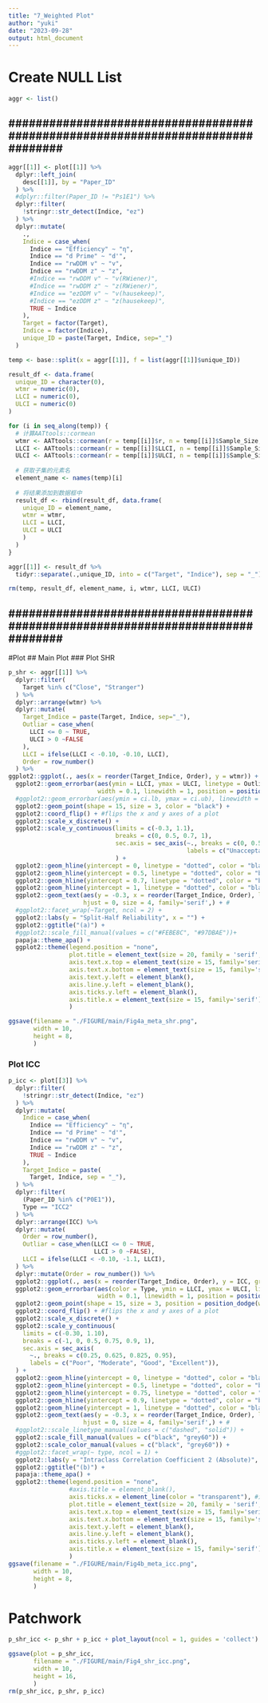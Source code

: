 ```yaml
---
title: "7_Weighted Plot"
author: "yuki"
date: "2023-09-28"
output: html_document
---
```

# Create NULL List
```r
aggr <- list()
```

################################################################################
--------------------------------------------------------------------------------
################################################################################

```r
aggr[[1]] <- plot[[1]] %>%
  dplyr::left_join(
    desc[[1]], by = "Paper_ID"
  ) %>%
  #dplyr::filter(Paper_ID != "Ps1E1") %>%
  dplyr::filter(
    !stringr::str_detect(Indice, "ez")
  ) %>%
  dplyr::mutate(
    .,
    Indice = case_when(
      Indice == "Efficiency" ~ "η",
      Indice == "d Prime" ~ "d'",
      Indice == "rwDDM v" ~ "v",
      Indice == "rwDDM z" ~ "z",
      #Indice == "rwDDM v" ~ "v(RWiener)",
      #Indice == "rwDDM z" ~ "z(RWiener)",
      #Indice == "ezDDM v" ~ "v(hausekeep)",
      #Indice == "ezDDM z" ~ "z(hausekeep)",
      TRUE ~ Indice
    ),
    Target = factor(Target),
    Indice = factor(Indice),
    unique_ID = paste(Target, Indice, sep="_")
  ) 

temp <- base::split(x = aggr[[1]], f = list(aggr[[1]]$unique_ID))

result_df <- data.frame(
  unique_ID = character(0), 
  wtmr = numeric(0), 
  LLCI = numeric(0), 
  ULCI = numeric(0)
)

for (i in seq_along(temp)) {
  # 计算AATtools::cormean
  wtmr <- AATtools::cormean(r = temp[[i]]$r, n = temp[[i]]$Sample_Size, wts = "df")
  LLCI <- AATtools::cormean(r = temp[[i]]$LLCI, n = temp[[i]]$Sample_Size, wts = "df")
  ULCI <- AATtools::cormean(r = temp[[i]]$ULCI, n = temp[[i]]$Sample_Size, wts = "df")
  
  # 获取子集的元素名
  element_name <- names(temp)[i]
  
  # 将结果添加到数据框中
  result_df <- rbind(result_df, data.frame(
    unique_ID = element_name, 
    wtmr = wtmr,
    LLCI = LLCI,
    ULCI = ULCI
    )
  )
}

aggr[[1]] <- result_df %>%
  tidyr::separate(.,unique_ID, into = c("Target", "Indice"), sep = "_")

rm(temp, result_df, element_name, i, wtmr, LLCI, ULCI)
```

################################################################################
--------------------------------------------------------------------------------
################################################################################

#Plot
## Main Plot
### Plot SHR
```r
p_shr <- aggr[[1]] %>%
  dplyr::filter(
    Target %in% c("Close", "Stranger")
  ) %>%
  dplyr::arrange(wtmr) %>%
  dplyr::mutate(
    Target_Indice = paste(Target, Indice, sep="_"),
    Outliar = case_when(
      LLCI <= 0 ~ TRUE, 
      ULCI > 0 ~FALSE
    ),
    LLCI = ifelse(LLCI < -0.10, -0.10, LLCI), 
    Order = row_number()
  ) %>%
ggplot2::ggplot(., aes(x = reorder(Target_Indice, Order), y = wtmr)) +
  ggplot2::geom_errorbar(aes(ymin = LLCI, ymax = ULCI, linetype = Outliar),
                         width = 0.1, linewidth = 1, position = position_dodge(width = 1)) + # nolint
  #ggplot2::geom_errorbar(aes(ymin = ci.lb, ymax = ci.ub), linewidth = 1, color = "black", linetype = Outliar) +
  ggplot2::geom_point(shape = 15, size = 3, color = "black") +
  ggplot2::coord_flip() + #flips the x and y axes of a plot
  ggplot2::scale_x_discrete() +
  ggplot2::scale_y_continuous(limits = c(-0.3, 1.1),
                              breaks = c(0, 0.5, 0.7, 1),
                              sec.axis = sec_axis(~., breaks = c(0, 0.5, 0.7, 1),
                                                  labels = c("Unacceptable", "Poor", "Acceptable", "Excellent")),
                              ) +
  ggplot2::geom_hline(yintercept = 0, linetype = "dotted", color = "black", linewidth = 1, alpha = 0.5) + 
  ggplot2::geom_hline(yintercept = 0.5, linetype = "dotted", color = "black", linewidth = 1, alpha = 0.5) + 
  ggplot2::geom_hline(yintercept = 0.7, linetype = "dotted", color = "black", linewidth = 1, alpha = 0.5) + 
  ggplot2::geom_hline(yintercept = 1, linetype = "dotted", color = "black", linewidth = 1, alpha = 0.5) + 
  ggplot2::geom_text(aes(y = -0.3, x = reorder(Target_Indice, Order), label = Target_Indice),
                     hjust = 0, size = 4, family='serif',) + # 
  #ggplot2::facet_wrap(~Target, ncol = 2) +
  ggplot2::labs(y = "Split-Half Reliability", x = "") +
  ggplot2::ggtitle("(a)") +
  #ggplot2::scale_fill_manual(values = c("#FEBE8C", "#97DBAE"))+ 
  papaja::theme_apa() +
  ggplot2::theme(legend.position = "none",
                 plot.title = element_text(size = 20, family = 'serif', hjust = 0),
                 axis.text.x.top = element_text(size = 15, family='serif'),
                 axis.text.x.bottom = element_text(size = 15, family='serif'),
                 axis.text.y.left = element_blank(),
                 axis.line.y.left = element_blank(),
                 axis.ticks.y.left = element_blank(),
                 axis.title.x = element_text(size = 15, family='serif')
                 )

ggsave(filename = "./FIGURE/main/Fig4a_meta_shr.png",
       width = 10,
       height = 8,
       )
```

### Plot ICC
```r
p_icc <- plot[[3]] %>%
  dplyr::filter(
    !stringr::str_detect(Indice, "ez")
  ) %>%
  dplyr::mutate(
    Indice = case_when(
      Indice == "Efficiency" ~ "η",
      Indice == "d Prime" ~ "d'",
      Indice == "rwDDM v" ~ "v",
      Indice == "rwDDM z" ~ "z",
      TRUE ~ Indice
    ),
    Target_Indice = paste(
      Target, Indice, sep = "_"), 
  ) %>%
  dplyr::filter(
    (Paper_ID %in% c("P0E1")),
    Type == "ICC2"
  ) %>%
  dplyr::arrange(ICC) %>%
  dplyr::mutate(
    Order = row_number(),
    Outliar = case_when(LLCI <= 0 ~ TRUE, 
                        LLCI > 0 ~FALSE),
    LLCI = ifelse(LLCI < -0.10, -1.1, LLCI), 
  ) %>%
  dplyr::mutate(Order = row_number()) %>%
  ggplot2::ggplot(., aes(x = reorder(Target_Indice, Order), y = ICC, group = Paper_ID, color = Type)) + # nolint
  ggplot2::geom_errorbar(aes(color = Type, ymin = LLCI, ymax = ULCI, linetype = Outliar),
                         width = 0.1, linewidth = 1, position = position_dodge(width = 1)) + # nolint
  ggplot2::geom_point(shape = 15, size = 3, position = position_dodge(width = 1)) +
  ggplot2::coord_flip() + #flips the x and y axes of a plot
  ggplot2::scale_x_discrete() +
  ggplot2::scale_y_continuous(
    limits = c(-0.30, 1.10),
    breaks = c(-1, 0, 0.5, 0.75, 0.9, 1),
    sec.axis = sec_axis(
      ~., breaks = c(0.25, 0.625, 0.825, 0.95),
      labels = c("Poor", "Moderate", "Good", "Excellent")),
  ) +
  ggplot2::geom_hline(yintercept = 0, linetype = "dotted", color = "black", linewidth = 1, alpha = 0.5) + # nolint
  ggplot2::geom_hline(yintercept = 0.5, linetype = "dotted", color = "black", linewidth = 1, alpha = 0.5) + # nolint
  ggplot2::geom_hline(yintercept = 0.75, linetype = "dotted", color = "black", linewidth = 1, alpha = 0.5) + # nolint
  ggplot2::geom_hline(yintercept = 0.9, linetype = "dotted", color = "black", linewidth = 1, alpha = 0.5) + # nolint
  ggplot2::geom_hline(yintercept = 1, linetype = "dotted", color = "black", linewidth = 1, alpha = 0.5) + # nolint
  ggplot2::geom_text(aes(y = -0.3, x = reorder(Target_Indice, Order), label = Target_Indice),
                     hjust = 0, size = 4, family='serif',) + # 
  #ggplot2::scale_linetype_manual(values = c("dashed", "solid")) +
  ggplot2::scale_fill_manual(values = c("black", "grey60")) +
  ggplot2::scale_color_manual(values = c("black", "grey60")) +
  #ggplot2::facet_wrap(~ type, ncol = 1) +
  ggplot2::labs(y = "Intraclass Correlation Coefficient 2 (Absolute)", x = "") +
  ggplot2::ggtitle("(b)") +
  papaja::theme_apa() +
  ggplot2::theme(legend.position = "none",
                 #axis.title = element_blank(),
                 axis.ticks.x = element_line(color = "transparent"), #消除坐标轴上刻度凸起
                 plot.title = element_text(size = 20, family = 'serif', hjust = 0),
                 axis.text.x.top = element_text(size = 15, family='serif'),
                 axis.text.x.bottom = element_text(size = 15, family='serif'),
                 axis.text.y.left = element_blank(),
                 axis.line.y.left = element_blank(),
                 axis.ticks.y.left = element_blank(),
                 axis.title.x = element_text(size = 15, family='serif')
                 ) 
ggsave(filename = "./FIGURE/main/Fig4b_meta_icc.png",
       width = 10,
       height = 8,
       )
```

# Patchwork
```r
p_shr_icc <- p_shr + p_icc + plot_layout(ncol = 1, guides = 'collect')

ggsave(plot = p_shr_icc,
       filename = "./FIGURE/main/Fig4_shr_icc.png",
       width = 10,
       height = 16,
       )
rm(p_shr_icc, p_shr, p_icc)
```


